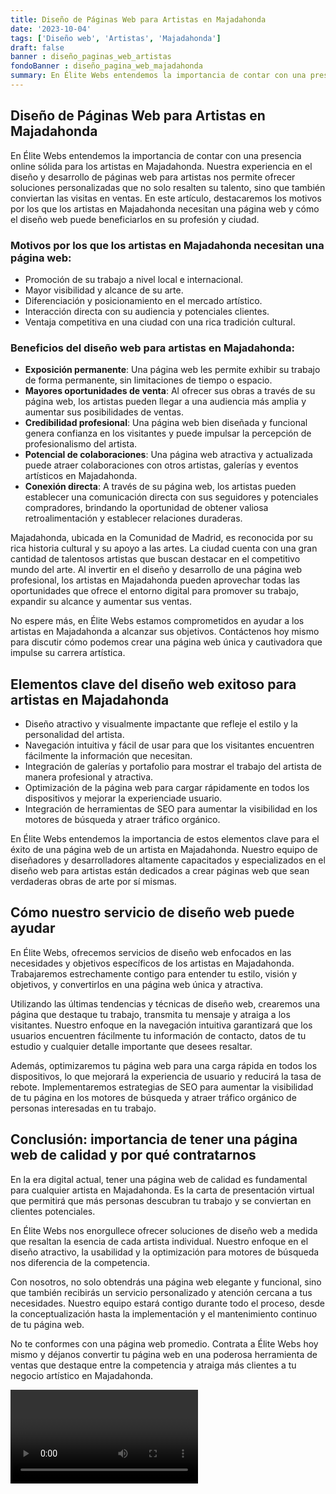 ```yaml
---
title: Diseño de Páginas Web para Artistas en Majadahonda
date: '2023-10-04'
tags: ['Diseño web', 'Artistas', 'Majadahonda']
draft: false
banner : diseño_paginas_web_artistas
fondoBanner : diseño_pagina_web_majadahonda
summary: En Élite Webs entendemos la importancia de contar con una presencia online sólida para los artistas en Majadahonda. Nuestra experiencia en el diseño y desarrollo de páginas web para artistas nos permite ofrecer soluciones personalizadas que no solo resalten su talento, sino que también conviertan las visitas en ventas. En este artículo, destacaremos los motivos por los que los artistas en Majadahonda necesitan una página web y cómo el diseño web puede beneficiarlos en su profesión y ciudad.
---
```


## Diseño de Páginas Web para Artistas en Majadahonda

En Élite Webs entendemos la importancia de contar con una presencia online sólida para los artistas en Majadahonda. Nuestra experiencia en el diseño y desarrollo de páginas web para artistas nos permite ofrecer soluciones personalizadas que no solo resalten su talento, sino que también conviertan las visitas en ventas. En este artículo, destacaremos los motivos por los que los artistas en Majadahonda necesitan una página web y cómo el diseño web puede beneficiarlos en su profesión y ciudad.

### Motivos por los que los artistas en Majadahonda necesitan una página web:

- Promoción de su trabajo a nivel local e internacional.
- Mayor visibilidad y alcance de su arte.
- Diferenciación y posicionamiento en el mercado artístico.
- Interacción directa con su audiencia y potenciales clientes.
- Ventaja competitiva en una ciudad con una rica tradición cultural.

### Beneficios del diseño web para artistas en Majadahonda:

- **Exposición permanente**: Una página web les permite exhibir su trabajo de forma permanente, sin limitaciones de tiempo o espacio.
- **Mayores oportunidades de venta**: Al ofrecer sus obras a través de su página web, los artistas pueden llegar a una audiencia más amplia y aumentar sus posibilidades de ventas.
- **Credibilidad profesional**: Una página web bien diseñada y funcional genera confianza en los visitantes y puede impulsar la percepción de profesionalismo del artista.
- **Potencial de colaboraciones**: Una página web atractiva y actualizada puede atraer colaboraciones con otros artistas, galerías y eventos artísticos en Majadahonda.
- **Conexión directa**: A través de su página web, los artistas pueden establecer una comunicación directa con sus seguidores y potenciales compradores, brindando la oportunidad de obtener valiosa retroalimentación y establecer relaciones duraderas.

Majadahonda, ubicada en la Comunidad de Madrid, es reconocida por su rica historia cultural y su apoyo a las artes. La ciudad cuenta con una gran cantidad de talentosos artistas que buscan destacar en el competitivo mundo del arte. Al invertir en el diseño y desarrollo de una página web profesional, los artistas en Majadahonda pueden aprovechar todas las oportunidades que ofrece el entorno digital para promover su trabajo, expandir su alcance y aumentar sus ventas.

No espere más, en Élite Webs estamos comprometidos en ayudar a los artistas en Majadahonda a alcanzar sus objetivos. Contáctenos hoy mismo para discutir cómo podemos crear una página web única y cautivadora que impulse su carrera artística.

<GifSeo />

<Cta />

## Elementos clave del diseño web exitoso para artistas en Majadahonda

- Diseño atractivo y visualmente impactante que refleje el estilo y la personalidad del artista.
- Navegación intuitiva y fácil de usar para que los visitantes encuentren fácilmente la información que necesitan.
- Integración de galerías y portafolio para mostrar el trabajo del artista de manera profesional y atractiva.
- Optimización de la página web para cargar rápidamente en todos los dispositivos y mejorar la experienciade usuario.
- Integración de herramientas de SEO para aumentar la visibilidad en los motores de búsqueda y atraer tráfico orgánico.

En Élite Webs entendemos la importancia de estos elementos clave para el éxito de una página web de un artista en Majadahonda. Nuestro equipo de diseñadores y desarrolladores altamente capacitados y especializados en el diseño web para artistas están dedicados a crear páginas web que sean verdaderas obras de arte por sí mismas.

## Cómo nuestro servicio de diseño web puede ayudar

En Élite Webs, ofrecemos servicios de diseño web enfocados en las necesidades y objetivos específicos de los artistas en Majadahonda. Trabajaremos estrechamente contigo para entender tu estilo, visión y objetivos, y convertirlos en una página web única y atractiva.

Utilizando las últimas tendencias y técnicas de diseño web, crearemos una página que destaque tu trabajo, transmita tu mensaje y atraiga a los visitantes. Nuestro enfoque en la navegación intuitiva garantizará que los usuarios encuentren fácilmente tu información de contacto, datos de tu estudio y cualquier detalle importante que desees resaltar.

Además, optimizaremos tu página web para una carga rápida en todos los dispositivos, lo que mejorará la experiencia de usuario y reducirá la tasa de rebote. Implementaremos estrategias de SEO para aumentar la visibilidad de tu página en los motores de búsqueda y atraer tráfico orgánico de personas interesadas en tu trabajo.

## Conclusión: importancia de tener una página web de calidad y por qué contratarnos

En la era digital actual, tener una página web de calidad es fundamental para cualquier artista en Majadahonda. Es la carta de presentación virtual que permitirá que más personas descubran tu trabajo y se conviertan en clientes potenciales.

En Élite Webs nos enorgullece ofrecer soluciones de diseño web a medida que resaltan la esencia de cada artista individual. Nuestro enfoque en el diseño atractivo, la usabilidad y la optimización para motores de búsqueda nos diferencia de la competencia.

Con nosotros, no solo obtendrás una página web elegante y funcional, sino que también recibirás un servicio personalizado y atención cercana a tus necesidades. Nuestro equipo estará contigo durante todo el proceso, desde la conceptualización hasta la implementación y el mantenimiento continuo de tu página web.

No te conformes con una página web promedio. Contrata a Élite Webs hoy mismo y déjanos convertir tu página web en una poderosa herramienta de ventas que destaque entre la competencia y atraiga más clientes a tu negocio artístico en Majadahonda.

<Video />

<CtaBot job='Artistas' city='Majadahonda'/>

<Gmaps query='Majadahonda+españa+maps' />